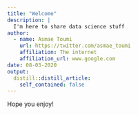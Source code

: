 ```yaml
---
title: "Welcome"
description: |
  I'm here to share data science stuff
author:
  - name: Asmae Toumi
    url: https://twitter.com/asmae_toumi 
    affiliation: The internet
    affiliation_url: www.google.com
date: 08-03-2020
output:
  distill::distill_article:
    self_contained: false
---
```


Hope you enjoy! 


